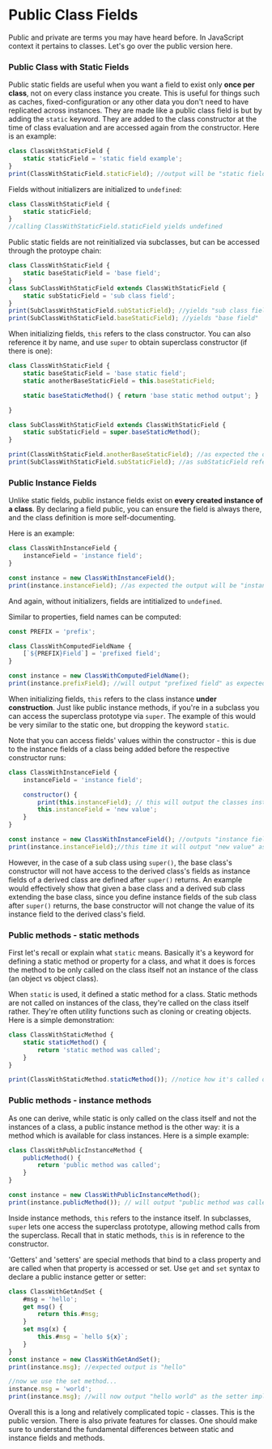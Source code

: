 

# Public Class Fields

Public and private are terms you may have heard before. In JavaScript context it pertains to classes. Let's go over the public version here.


### Public Class with Static Fields

Public static fields are useful when you want a field to exist only **once per class**, not on every class instance you create. This is useful for things such as caches, fixed-configuration or any other data you don't need to have replicated across instances. They are made like a public class field is but by adding the `static` keyword. They are added to the class constructor at the time of class evaluation and are accessed again from the constructor. Here is an example:

```js
class ClassWithStaticField {
    static staticField = 'static field example';
}
print(ClassWithStaticField.staticField); //output will be "static field example" and again note that this only exists once per class, not for every class instance created
```
Fields without initializers are initialized to `undefined`:
```js
class ClassWithStaticField {
    static staticField;
}
//calling ClassWithStaticField.staticField yields undefined
```
Public static fields are not reinitialized via subclasses, but can be accessed through the protoype chain:
```js
class ClassWithStaticField {
    static baseStaticField = 'base field';
}
class SubClassWithStaticField extends ClassWithStaticField {
    static subStaticField = 'sub class field';
}
print(SubClassWithStaticField.subStaticField); //yields "sub class field"
print(SubClassWithStaticField.baseStaticField); //yields "base field"
```

When initializing fields, `this` refers to the class constructor. You can also reference it by name, and use `super` to obtain superclass constructor (if there is one):

```js
class ClassWithStaticField {
    static baseStaticField = 'base static field';
    static anotherBaseStaticField = this.baseStaticField;

    static baseStaticMethod() { return 'base static method output'; }

}

class SubClassWithStaticField extends ClassWithStaticField {
    static subStaticField = super.baseStaticMethod();
}

print(ClassWithStaticField.anotherBaseStaticField); //as expected the output will be "base static field"
print(SubClassWithStaticField.subStaticField); //as subStaticField references the super constructor method 'baseStaticMethod()' it will yield "base static method output"
```

### Public Instance Fields

Unlike static fields, public instance fields exist on **every created instance of a class**. By declaring a field public, you can ensure the field is always there, and the class definition is more self-documenting.

Here is an example:

```js
class ClassWithInstanceField {
    instanceField = 'instance field';
}

const instance = new ClassWithInstanceField();
print(instance.instanceField); //as expected the output will be "instance field" since the new instance of the class has its instanceField public field referenced. Note that this can be used again and again unlike static fields.
```

And again, without initializers, fields are intitialized to `undefined`.

Similar to properties, field names can be computed:

```js
const PREFIX = 'prefix';

class ClassWithComputedFieldName {
    [`${PREFIX}Field`] = 'prefixed field';
}

const instance = new ClassWithComputedFieldName();
print(instance.prefixField); //will output "prefixed field" as expected
```

When initializing fields, `this` refers to the class instance **under construction**. Just like public instance methods, if you're in a subclass you can access the superclass prototype via `super`. The example of this would be very similar to the static one, but dropping the keyword `static`.

Note that you can access fields' values within the constructor - this is due to the instance fields of a class being added before the respective constructor runs:

```js
class ClassWithInstanceField {
    instanceField = 'instance field';

    constructor() {
        print(this.instanceField); // this will output the classes instance's instanceField which will be "instance field". The point here is it is done in the constructor, referencing a instance field.
        this.instanceField = 'new value';
    }
}

const instance = new ClassWithInstanceField(); //outputs "instance field" because the constructor is ran
print(instance.instanceField);//this time it will output "new value" as after the print statement, it changes the instanceField value to 'new value' and keeps it that way
```

However, in the case of a sub class using `super()`, the base class's constructor will not have access to the derived class's fields as instance fields of a derived class are defined after `super()` returns. An example would effectively show that given a base class and a derived sub class extending the base class, since you define instance fields of the sub class after `super()` returns, the base constructor will not change the value of its instance field to the derived class's field.



### Public methods - static methods

First let's recall or explain what `static` means. Basically it's a keyword for defining a static method or property for a class, and what it does is forces the method to be only called on the class itself not an instance of the class (an object vs object class).

When `static` is used, it defined a static method for a class. Static methods are not called on instances of the class, they're called on the class itself rather. They're often utility functions such as cloning or creating objects. Here is a simple demonstration:

```js
class ClassWithStaticMethod {
    static staticMethod() {
        return 'static method was called';
    }
}

print(ClassWithStaticMethod.staticMethod()); //notice how it's called on the class itself, not an instance of a class. This will naturally output "static method was called"
```

### Public methods - instance methods

As one can derive, while static is only called on the class itself and not the instances of a class, a public instance method is the other way: it is a method which is available for class instances. Here is a simple example:

```js
class ClassWithPublicInstanceMethod {
    publicMethod() {
        return 'public method was called';
    }
}

const instance = new ClassWithPublicInstanceMethod();
print(instance.publicMethod()); // will output "public method was called" as expected. Note that in this case, it's not 'ClassWithPublicInstanceMethod.publicMethod' - that is the static version, in this version, the new class instance is calling the method.
```

Inside instance methods, `this` refers to the instance itself. In subclasses, `super` lets one access the superclass prototype, allowing method calls from the superclass. Recall that in static methods, `this` is in reference to the constructor.

'Getters' and 'setters' are special methods that bind to a class property and are called when that property is accessed or set. Use `get` and `set` syntax to declare a public instance getter or setter:

```js
class ClassWithGetAndSet {
    #msg = 'hello';
    get msg() {
        return this.#msg;
    }
    set msg(x) {
        this.#msg = `hello ${x}`;
    }
}
const instance = new ClassWithGetAndSet();
print(instance.msg); //expected output is "hello"

//now we use the set method...
instance.msg = 'world';
print(instance.msg); //will now output "hello world" as the setter implies
```

Overall this is a long and relatively complicated topic - classes. This is the public version. There is also private features for classes. One should make sure to understand the fundamental differences between static and instance fields and methods.